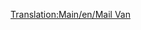 [[Translation:Main/en/Mail Van]]{{en/-}}
{{ru/Железнодорожное ТС|Picture=[[File:en/Mailvan.png|Почтовый вагон]] [[File:en/Mailvanx.png|Почтовый вагон]]
|Имя=Почтовый вагон
|НормЦена=£ 1,335 ($ 2,670)
|НормМасса=21 / 28 т
|НормЁмкость=30 мешков почты
|МоноЦена=£ 1,335 ($ 2,670)
|МоноМасса=21 / 29 т
|МоноЁмкость=35 мешков почты
|МагЦена=£ 1,335 ($ 2,670)
|МагМасса=21 / 30 т
|МагЁмкость=37 мешков почты
|Опис=Просто вагон для перевозки почты.
}}